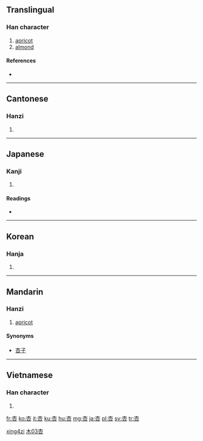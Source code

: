 ==Translingual==

===Han character===
{{Han char|rn=75|rad=木|as=03|sn=7|four=4060<sub>9</sub>|canj=木口 (DR)}}

# [[apricot]]
# [[almond]]

====References====
* {{Han ref|kx=0511.140|dkj=14461|dj=0896.020|hdz=21160.040|uh=674F|ud=26447|bh=A7F6|bd=42998}}

----

==Cantonese==

===Hanzi===
{{yue-hanzi|jyut=|y=hang6}}

# {{defn|Cantonese|sort=木03}}

----

==Japanese==

===Kanji===
{{ja-kanji|grade=|rs=木03}}

# {{defn|Japanese|sort=木03}}

====Readings====
* {{ja-readings|on=[[きょう]] (kyō), [[こう]] (kō)|kun=[[あんず]] (anzu)}}

----

==Korean==

===Hanja===
{{ko-hanja|hangeul=행|eumhun=|rv=haeng|mr=haeng|y=hayng}}

# {{defn|Korean|sort=木03}}

----

==Mandarin==
{{zh-hanzi|[[杏]]}}

===Hanzi===
{{cmn-hanzi|pin=[[xìng]] ([[xing4]])|wg=hsing<sup>4</sup>}}

# [[apricot]]

====Synonyms====
* [[杏子]]

[[Category:zh-cn:Fruits|xing4zi]]
[[Category:zh-tw:Fruits|木03杏]]

----

==Vietnamese==

===Han character===
{{vi-hantu|[[hạnh]]|rs=木03}}

# {{defn|Vietnamese|sort=木03}}

[[fr:杏]]
[[ko:杏]]
[[it:杏]]
[[ku:杏]]
[[hu:杏]]
[[mg:杏]]
[[ja:杏]]
[[pl:杏]]
[[sv:杏]]
[[tr:杏]]